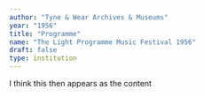 ```yaml
---
author: "Tyne & Wear Archives & Museums"
year: "1956"
title: "Programme"
name: "The Light Programme Music Festival 1956"
draft: false
type: institution
---
```

I think this then appears as the content
